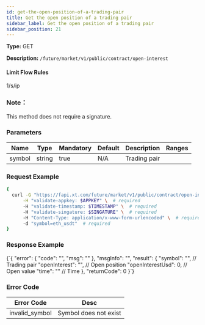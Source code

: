 ```yaml
---
id: get-the-open-position-of-a-trading-pair
title: Get the open position of a trading pair
sidebar_label: Get the open position of a trading pair
sidebar_position: 21
---
```


**Type:** GET

**Description:** `/future/market/v1/public/contract/open-interest`

#### **Limit Flow Rules**

1/s/ip

### Note：

This method does not require a signature.

### Parameters

| Name   | Type   | Mandatory | Default | Description  | Ranges |
| ------ | ------ | --------- | ------- | ------------ | ------ |
| symbol | string | true      | N/A     | Trading pair |        |

### Request Example

```bash title="Request"
{
  curl -G "https://fapi.xt.com/future/market/v1/public/contract/open-interest" \
      -H "validate-appkey: $APPKEY" \  # required
      -H "validate-timestamp: $TIMESTAMP" \  # required
      -H "validate-singature: $SINGATURE" \  # required
      -H "Content-Type: application/x-www-form-urlencoded" \  # required
      -d "symbol=eth_usdt"  # required
}
```

### Response Example


<CodeBlock language="json" title="Response">
  {`{
  "error": {
    "code": "",
    "msg": ""
  },
  "msgInfo": "",
  "result": {
    "symbol": "",          // Trading pair
    "openInterest": "",    // Open position
    "openInterestUsd": 0,  // Open value
    "time": ""             // Time
  },
  "returnCode": 0
}`}
</CodeBlock>

### Error Code

| Error Code | Desc |
|-------------|----------------|
| invalid_symbol | Symbol does not exist |
